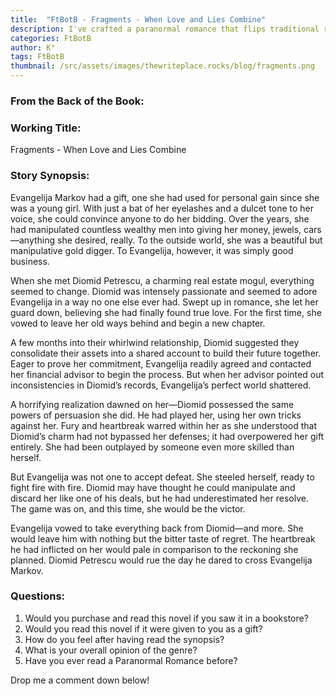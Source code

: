 ```yaml
---
title:  "FtBotB - Fragments - When Love and Lies Combine"
description: I've crafted a paranormal romance that flips traditional relationship dynamics by featuring two characters with supernatural powers of persuasion. Through Evangelija Markov's story, a skilled manipulator who meets her match in Diomid Petrescu, I explore themes of deception, revenge, and the dark side of romance. What begins as a seemingly straightforward love story transforms into a dangerous game of power and retribution when Evangelija discovers she's been manipulated by someone with abilities similar to her own. I'm curious whether readers would be drawn to this darker take on paranormal romance, where love and manipulation intertwine.
categories: FtBotB
author: K°
tags: FtBotB
thumbnail: /src/assets/images/thewriteplace.rocks/blog/fragments.png
---
```


<LightboxImage src="/src/assets/images/thewriteplace.rocks/blog/fragments.png" alt="" />

### From the Back of the Book:

### Working Title:
Fragments - When Love and Lies Combine

### Story Synopsis:
Evangelija Markov had a gift, one she had used for personal gain since she was a young girl. With just a bat of her eyelashes and a dulcet tone to her voice, she could convince anyone to do her bidding. Over the years, she had manipulated countless wealthy men into giving her money, jewels, cars—anything she desired, really. To the outside world, she was a beautiful but manipulative gold digger. To Evangelija, however, it was simply good business.

When she met Diomid Petrescu, a charming real estate mogul, everything seemed to change. Diomid was intensely passionate and seemed to adore Evangelija in a way no one else ever had. Swept up in romance, she let her guard down, believing she had finally found true love. For the first time, she vowed to leave her old ways behind and begin a new chapter.

A few months into their whirlwind relationship, Diomid suggested they consolidate their assets into a shared account to build their future together. Eager to prove her commitment, Evangelija readily agreed and contacted her financial advisor to begin the process. But when her advisor pointed out inconsistencies in Diomid’s records, Evangelija’s perfect world shattered.

A horrifying realization dawned on her—Diomid possessed the same powers of persuasion she did. He had played her, using her own tricks against her. Fury and heartbreak warred within her as she understood that Diomid’s charm had not bypassed her defenses; it had overpowered her gift entirely. She had been outplayed by someone even more skilled than herself.

But Evangelija was not one to accept defeat. She steeled herself, ready to fight fire with fire. Diomid may have thought he could manipulate and discard her like one of his deals, but he had underestimated her resolve. The game was on, and this time, she would be the victor.

Evangelija vowed to take everything back from Diomid—and more. She would leave him with nothing but the bitter taste of regret. The heartbreak he had inflicted on her would pale in comparison to the reckoning she planned. Diomid Petrescu would rue the day he dared to cross Evangelija Markov.

### Questions:
1. Would you purchase and read this novel if you saw it in a bookstore?
2. Would you read this novel if it were given to you as a gift?
3. How do you feel after having read the synopsis?
4. What is your overall opinion of the genre?
5. Have you ever read a Paranormal Romance before?

Drop me a comment down below!


